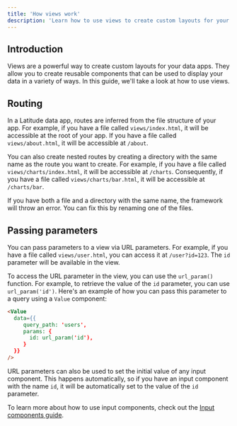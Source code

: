 ```yaml
---
title: 'How views work'
description: 'Learn how to use views to create custom layouts for your data apps.'
---
```


## Introduction

Views are a powerful way to create custom layouts for your data apps. They allow you to create reusable components that can be used to display your data in a variety of ways. In this guide, we'll take a look at how to use views.

## Routing

In a Latitude data app, routes are inferred from the file structure of your app. For example, if you have a file called `views/index.html`, it will be accessible at the root of your app. If you have a file called `views/about.html`, it will be accessible at `/about`.

You can also create nested routes by creating a directory with the same name as the route you want to create. For example, if you have a file called `views/charts/index.html`, it will be accessible at `/charts`. Consequently, if you have a file called `views/charts/bar.html`, it will be accessible at `/charts/bar`.

If you have both a file and a directory with the same name, the framework will throw an error. You can fix this by renaming one of the files.

## Passing parameters

You can pass parameters to a view via URL parameters. For example, if you have a file called `views/user.html`, you can access it at `/user?id=123`. The `id` parameter will be available in the view.

To access the URL parameter in the view, you can use the `url_param()` function. For example, to retrieve the value of the `id` parameter, you can use `url_param('id')`. Here's an example of how you can pass this parameter to a query using a `Value` component:

```html
<Value
  data={{ 
     query_path: 'users', 
     params: {
       id: url_param('id'),
     }
  }}
/>
```

URL parameters can also be used to set the initial value of any input component. This happens automatically, so if you have an input component with the name `id`, it will be automatically set to the value of the `id` parameter.

To learn more about how to use input components, check out the [Input components guide](/components/inputs).

